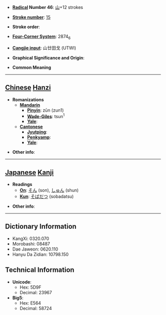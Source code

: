 * '''[[Wiktionary:Chinese radical index| Radical]] Number 46''': [[Wiktionary:Chinese radical index 山|山]]+12 strokes

* '''[[Wiktionary:Chinese total strokes index|Stroke number]]''': [[Wiktionary:Chinese total strokes index 15|15]]

* '''Stroke order''': 

* '''[[Wiktionary:Chinese four corner index|Four-Corner System]]''': 2874<sub>6</sub>

* '''[[Wiktionary:Chinese Cangjie index|Cangjie input]]''': 山廿田戈 (UTWI)

* '''Graphical Significance and Origin''': 

* '''Common Meaning'''

----

== [[Chinese]] [[Hanzi]] ==

* '''Romanizations'''
** '''[[Mandarin]]'''
*** '''[[Pinyin]]''': zūn (zun1)
*** '''[[Wade-Giles]]''': tsun<sup>1</sup>
*** '''[[Yale]]''': 
** '''[[Cantonese]]'''
*** '''[[Jyutping]]''':
*** '''[[Penkyamp]]''': 
*** '''[[Yale]]''': 

* '''Other info''': 

----

== [[Japanese]] [[Kanji]] ==

* '''Readings'''
** '''[[On]]''': [[そん]] (son), [[しゅん]] (shun)
** '''[[Kun]]''': [[そばだつ]] (sobadatsu)

* '''Other info''':  

----

== Dictionary Information ==

* KangXi: 0320.070
* Morobashi: 08487
* Dae Jaweon: 0620.110
* Hanyu Da Zidian: 10798.150

== Technical Information ==

* '''Unicode''':
** Hex: 5D9F
** Decimal: 23967
* '''Big5''':
** Hex: E564
** Decimal: 58724